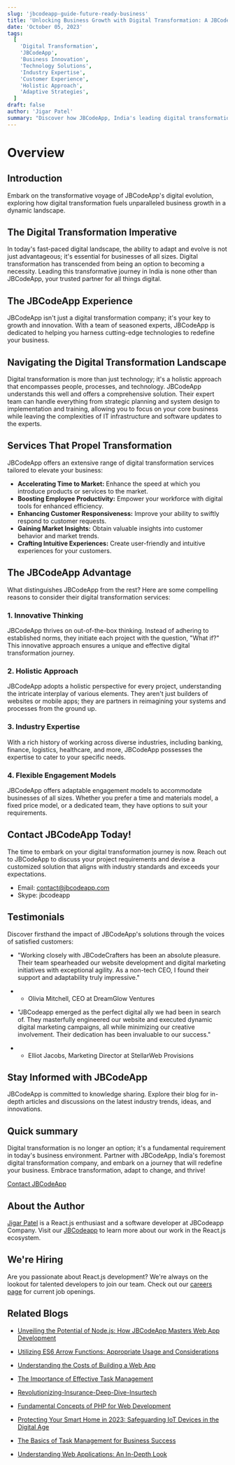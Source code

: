 ```yaml
---
slug: 'jbcodeapp-guide-future-ready-business'
title: 'Unlocking Business Growth with Digital Transformation: A JBCodeApp Journey'
date: 'October 05, 2023'
tags:
  [
    'Digital Transformation',
    'JBCodeApp',
    'Business Innovation',
    'Technology Solutions',
    'Industry Expertise',
    'Customer Experience',
    'Holistic Approach',
    'Adaptive Strategies',
  ]
draft: false
author: 'Jigar Patel'
summary: "Discover how JBCodeApp, India's leading digital transformation partner, can revolutionize your business with innovative solutions and adaptive strategies. Embark on a journey towards a tech-driven future."
---
```


# Overview

<TOCInline
  toc={props.toc}
  exclude="Overview"
  toHeading={2}
  defaultimage="jbcodeapp-guide-future-ready-business"
/>

## Introduction

Embark on the transformative voyage of JBCodeApp's digital evolution, exploring how digital transformation fuels unparalleled business growth in a dynamic landscape.

## The Digital Transformation Imperative

In today's fast-paced digital landscape, the ability to adapt and evolve is not just advantageous; it's essential for businesses of all sizes. Digital transformation has transcended from being an option to becoming a necessity. Leading this transformative journey in India is none other than JBCodeApp, your trusted partner for all things digital.

## The JBCodeApp Experience

JBCodeApp isn't just a digital transformation company; it's your key to growth and innovation. With a team of seasoned experts, JBCodeApp is dedicated to helping you harness cutting-edge technologies to redefine your business.

## Navigating the Digital Transformation Landscape

Digital transformation is more than just technology; it's a holistic approach that encompasses people, processes, and technology. JBCodeApp understands this well and offers a comprehensive solution. Their expert team can handle everything from strategic planning and system design to implementation and training, allowing you to focus on your core business while leaving the complexities of IT infrastructure and software updates to the experts.

## Services That Propel Transformation

JBCodeApp offers an extensive range of digital transformation services tailored to elevate your business:

- **Accelerating Time to Market:** Enhance the speed at which you introduce products or services to the market.
- **Boosting Employee Productivity:** Empower your workforce with digital tools for enhanced efficiency.
- **Enhancing Customer Responsiveness:** Improve your ability to swiftly respond to customer requests.
- **Gaining Market Insights:** Obtain valuable insights into customer behavior and market trends.
- **Crafting Intuitive Experiences:** Create user-friendly and intuitive experiences for your customers.

## The JBCodeApp Advantage

What distinguishes JBCodeApp from the rest? Here are some compelling reasons to consider their digital transformation services:

### 1. Innovative Thinking

JBCodeApp thrives on out-of-the-box thinking. Instead of adhering to established norms, they initiate each project with the question, "What if?" This innovative approach ensures a unique and effective digital transformation journey.

### 2. Holistic Approach

JBCodeApp adopts a holistic perspective for every project, understanding the intricate interplay of various elements. They aren't just builders of websites or mobile apps; they are partners in reimagining your systems and processes from the ground up.

### 3. Industry Expertise

With a rich history of working across diverse industries, including banking, finance, logistics, healthcare, and more, JBCodeApp possesses the expertise to cater to your specific needs.

### 4. Flexible Engagement Models

JBCodeApp offers adaptable engagement models to accommodate businesses of all sizes. Whether you prefer a time and materials model, a fixed price model, or a dedicated team, they have options to suit your requirements.

## Contact JBCodeApp Today!

The time to embark on your digital transformation journey is now. Reach out to JBCodeApp to discuss your project requirements and devise a customized solution that aligns with industry standards and exceeds your expectations.

- Email: contact@jbcodeapp.com
- Skype: jbcodeapp

## Testimonials

Discover firsthand the impact of JBCodeApp's solutions through the voices of satisfied customers:

- "Working closely with JBCodeCrafters has been an absolute pleasure. Their team spearheaded our website development and digital marketing initiatives with exceptional agility. As a non-tech CEO, I found their support and adaptability truly impressive."
- - Olivia Mitchell, CEO at DreamGlow Ventures

- "JBCodeapp emerged as the perfect digital ally we had been in search of. They masterfully engineered our website and executed dynamic digital marketing campaigns, all while minimizing our creative involvement. Their dedication has been invaluable to our success."
- - Elliot Jacobs, Marketing Director at StellarWeb Provisions

## Stay Informed with JBCodeApp

JBCodeApp is committed to knowledge sharing. Explore their blog for in-depth articles and discussions on the latest industry trends, ideas, and innovations.

## Quick summary

Digital transformation is no longer an option; it's a fundamental requirement in today's business environment. Partner with JBCodeApp, India's foremost digital transformation company, and embark on a journey that will redefine your business. Embrace transformation, adapt to change, and thrive!

[Contact JBCodeApp](mailto:sales@jbcodeapp.com)

## About the Author

[Jigar Patel](https://expertlaravel.com) is a React.js enthusiast and a software developer at JBCodeapp Company. Visit our [JBCodeapp](https://jbcodeapp.com) to learn more about our work in the React.js ecosystem.

## We're Hiring

Are you passionate about React.js development? We're always on the lookout for talented developers to join our team. Check out our [careers page](https://jbcodeapp.com/career) for current job openings.

## Related Blogs

- [Unveiling the Potential of Node.js: How JBCodeApp Masters Web App Development](unveiling-potential-nodejs-jbcodeapp-masters-web-app-development)

- [Utilizing ES6 Arrow Functions: Appropriate Usage and Considerations](utilizing-es6-arrow-functions-appropriate-usage-and-considerations)

- [Understanding the Costs of Building a Web App](web-app-development-costs)

- [The Importance of Effective Task Management](importance-of-effective-task-management)

- [Revolutionizing-Insurance-Deep-Dive-Insurtech](insurtech-revolutionizing-insurance-digital-age)

- [Fundamental Concepts of PHP for Web Development](php-web-development-fundamentals)

- [Protecting Your Smart Home in 2023: Safeguarding IoT Devices in the Digital Age](protecting-your-smart-home-2023-safeguarding-iot-devices-digital-age)

- [The Basics of Task Management for Business Success](task-management-business-success-basics)

- [Understanding Web Applications: An In-Depth Look](web-applications-in-depth)
